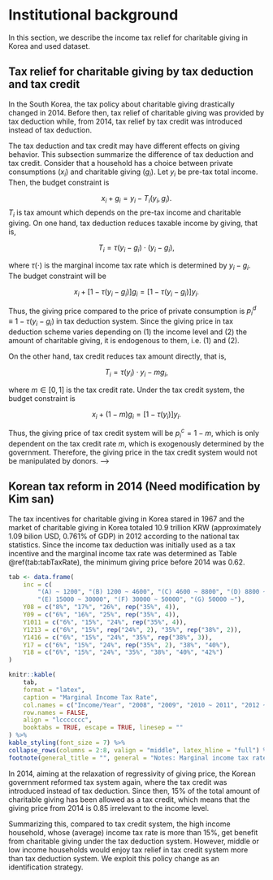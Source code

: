 # Institutional background

In this section, we describe the income tax relief for charitable giving in Korea and used dataset.

## Tax relief for charitable giving by tax deduction and tax credit

<!-- For Slides
In the South Korea, the tax policy about charitable giving drastically changed in 2014. Before then, tax relief of charitable giving was provided by tax deduction while, from 2014, tax relief by tax credit was introduced instead of tax deduction. 

The tax deduction and tax credit may have different effects on giving behavior. 
This section summarize the difference of tax deduction and tax credit.

## Budget Set

Consider that a household has a choice between private consumptions ($x_i$) and charitable giving ($g_i$). Let $y_i$ be pre-tax total income.
Then, the budget constraint is 

$$
    x_i + g_i = y_i - T_i(y_i, g_i).
$$
$T_i$ is tax amount which depends on the pre-tax income and charitable giving.

## Tax Deduction

Tax deduction reduces taxable income by giving, that is,

$$
    T_i = \tau(y_i - g_i) \cdot (y_i - g_i),
$$

where $\tau(\cdot)$ is the marginal income tax rate which is determined by $y_i - g_i$. The budget constraint will be 

$$
    x_i + [1 - \tau(y_i - g_i)]g_i = [1 - \tau(y_i - g_i)] y_i.
$$

The relative price of giving is $p_i^{d} \equiv 1 - \tau(y_i - g_i)$.
Since the giving price in tax deduction scheme varies depending on (1) the income level and (2) the amount of charitable giving, it is endogenous to them.

## Tax Credit

Tax credit reduces tax amount directly, that is,

$$
    T_i = \tau(y_i)\cdot y_i - m g_i,
$$

where $m \in [0, 1]$ is the tax credit rate. Under the tax credit system, the budget constraint is 

$$
    x_i + (1 - m) g_i = [1 - \tau(y_i)] y_i.
$$

The relative price of giving is $p_i^c = 1 - m$, 
which is only dependent on the tax credit rate $m$, which is exogenously determined by the government.

-->


In the South Korea, the tax policy about charitable giving drastically changed in 2014. Before then, tax relief of charitable giving was provided by tax deduction while, from 2014, tax relief by tax credit was introduced instead of tax deduction. 

The tax deduction and tax credit may have different effects on giving behavior. This subsection summarize the difference of tax deduction and tax credit.
Consider that a household has a choice between private consumptions ($x_i$) and charitable giving ($g_i$). Let $y_i$ be pre-tax total income.
Then, the budget constraint is 

$$
    x_i + g_i = y_i - T_i(y_i, g_i).
$$
$T_i$ is tax amount which depends on the pre-tax income and charitable giving.
On one hand, tax deduction reduces taxable income by giving, that is,

$$
    T_i = \tau(y_i - g_i) \cdot (y_i - g_i),
$$

where $\tau(\cdot)$ is the marginal income tax rate which is determined by $y_i - g_i$. The budget constraint will be 

$$
    x_i + [1 - \tau(y_i - g_i)]g_i = [1 - \tau(y_i - g_i)] y_i.
$$

Thus, the giving price compared to the price of private consumption is $p_i^{d} \equiv 1 - \tau(y_i - g_i)$ in tax deduction system. Since the giving price in tax deduction scheme varies depending on (1) the income level and (2) the amount of charitable giving, it is endogenous to them, i.e. (1) and (2).

On the other hand, tax credit reduces tax amount directly, that is,

$$
    T_i = \tau(y_i)\cdot y_i - m g_i,
$$

where $m \in [0, 1]$ is the tax credit rate. Under the tax credit system, the budget constraint is 

$$
    x_i + (1 - m) g_i = [1 - \tau(y_i)] y_i.
$$

Thus, the giving price of tax credit system will be $p_i^c = 1 - m$, which is only dependent on the tax credit rate $m$, which is exogenously determined by the government.
Therefore, the giving price in the tax credit system would not be manipulated by donors.
--->

## Korean tax reform in 2014 (Need modification by Kim san)

<!--- For Slides

- The tax incentives for charitable giving in Korea stared in 2000 and the market of charitable giving in Korea totaled 10.9 trillion KRW (approximately 1.09 bilion USD, 0.761% of GDP) in 2012 according to the national tax statistics.
- Since the income tax deduction was initially used as a tax incentive and the marginal income tax rate was determined as Table \@ref(tab:tabTaxRate), the minimum giving price before 2014 was 0.62. 
--->

The tax incentives for charitable giving in Korea stared in 1967 and the market of charitable giving in Korea totaled 10.9 trillion KRW (approximately 1.09 bilion USD, 0.761% of GDP) in 2012 according to the national tax statistics.
Since the income tax deduction was initially used as a tax incentive and the marginal income tax rate was determined as Table \@ref(tab:tabTaxRate), the minimum giving price before 2014 was 0.62.

<!---In addition, the government set the limit of charitable giving deduction, which was initially the 5\% of income. The government gradually expanded the limit and it finally became 30\% in 2012 and this rate continues until now.
--->

<!--- For Slides 

## Marginal income tax rate

--->

```r
tab <- data.frame(
    inc = c(
        "(A) ~ 1200", "(B) 1200 ~ 4600", "(C) 4600 ~ 8800", "(D) 8800 ~ 15000", 
        "(E) 15000 ~ 30000", "(F) 30000 ~ 50000", "(G) 50000 ~"),
    Y08 = c("8%", "17%", "26%", rep("35%", 4)),
    Y09 = c("6%", "16%", "25%", rep("35%", 4)),
    Y1011 = c("6%", "15%", "24%", rep("35%", 4)),
    Y1213 = c("6%", "15%", rep("24%", 2), "35%", rep("38%", 2)),
    Y1416 = c("6%", "15%", "24%", "35%", rep("38%", 3)),
    Y17 = c("6%", "15%", "24%", rep("35%", 2), "38%", "40%"),
    Y18 = c("6%", "15%", "24%", "35%", "38%", "40%", "42%")
)

knitr::kable(
    tab,
    format = "latex",
    caption = "Marginal Income Tax Rate",
    col.names = c("Income/Year", "2008", "2009", "2010 ~ 2011", "2012 ~ 2013", "2014 ~ 2016", "2017", "2018"),
    row.names = FALSE,
    align = "lccccccc", 
    booktabs = TRUE, escape = TRUE, linesep = ""
) %>% 
kable_styling(font_size = 7) %>% 
collapse_rows(columns = 2:8, valign = "middle", latex_hline = "full") %>%
footnote(general_title = "", general = "Notes: Marginal income tax rates applied from 2008 to 2018 are summarized. The income level is shown in terms of 10,000 KRW, which is approximately 10 United States dollars (USD) at an exchange rate of 1,000 KRW to one USD.", threeparttable = TRUE, escape = FALSE)
```

<!--- For Slides 

## Our Identification Strategy

-->

In 2014, aiming at the relaxation of regressivity of giving price, the Korean government reformed tax system again, where the tax credit was introduced instead of tax deduction. Since then, 15\% of the total amount of charitable giving has been allowed as a tax credit, which means that the giving price from 2014 is 0.85 irrelevant to the income level.

Summarizing this, compared to tax credit system, the high income household, whose (average) income tax rate is more than 15\%, get benefit from charitable giving under the tax deduction system. However, middle or low income households would enjoy tax relief in tax credit system more than tax deduction system. We exploit this policy change as an identification strategy.
